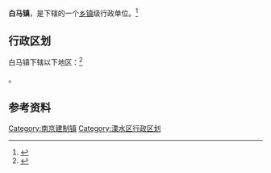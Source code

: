 {{中国乡级行政区|32/01/24/101/000}}

'''白马镇'''，是{{PRC admin/fullname|32/01/24/101/000|3}}下辖的一个[[乡镇|乡镇]]级行政单位。<ref>{{PRC admin/ref sgc|{{PRC admin/parent|32/01/24/101/000}}}}</ref>

== 行政区划 ==

白马镇下辖以下地区：<ref>{{PRC admin/ref sgc|32/01/24/101/000}}</ref>

{{PRC admin/children|32/01/24/101/000}}。

== 参考资料 ==

{{reflist}}

{{江苏省南京市溧水区行政区划}}
{{江苏行政区划小作品}}
[[Category:南京建制镇|Category:南京建制镇]]
[[Category:溧水区行政区划|Category:溧水区行政区划]]